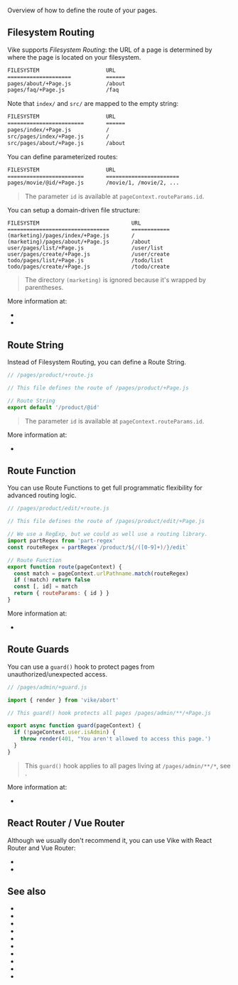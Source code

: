 
Overview of how to define the route of your pages.

## Filesystem Routing

Vike supports *Filesystem Routing*: the URL of a page is determined by where the page is located on your filesystem.

```bash
FILESYSTEM                     URL
====================           ======
pages/about/+Page.js           /about
pages/faq/+Page.js             /faq
```
Note that `index/` and `src/` are mapped to the empty string:
```bash
FILESYSTEM                     URL
========================       ======
pages/index/+Page.js           /
src/pages/index/+Page.js       /
src/pages/about/+Page.js       /about
```

You can define parameterized routes:

```bash
FILESYSTEM                     URL
========================       =======================
pages/movie/@id/+Page.js       /movie/1, /movie/2, ...
```

> The parameter `id` is available at <Link href="/pageContext">`pageContext.routeParams.id`</Link>.

You can setup a domain-driven file structure:

```
FILESYSTEM                             URL
================================       ============
(marketing)/pages/index/+Page.js       /
(marketing)/pages/about/+Page.js       /about
user/pages/list/+Page.js               /user/list
user/pages/create/+Page.js             /user/create
todo/pages/list/+Page.js               /todo/list
todo/pages/create/+Page.js             /todo/create
```

> The directory `(marketing)` is ignored because it's wrapped by parentheses.

More information at:
 - <Link href='/file-structure#domain-driven' />
 - <Link href="/filesystem-routing" />


## Route String

Instead of Filesystem Routing, you can define a Route String.

```js
// /pages/product/+route.js

// This file defines the route of /pages/product/+Page.js

// Route String
export default '/product/@id'
```

> The parameter `id` is available at <Link href="/pageContext">`pageContext.routeParams.id`</Link>.

More information at:
 - <Link href="/route-string" />


## Route Function

You can use Route Functions to get full programmatic flexibility for advanced routing logic.

```js
// /pages/product/edit/+route.js

// This file defines the route of /pages/product/edit/+Page.js

// We use a RegExp, but we could as well use a routing library.
import partRegex from 'part-regex'
const routeRegex = partRegex`/product/${/([0-9]+)/}/edit`

// Route Function
export function route(pageContext) {
  const match = pageContext.urlPathname.match(routeRegex)
  if (!match) return false
  const [, id] = match
  return { routeParams: { id } }
}
```

More information at:
 - <Link href="/route-function" />

## Route Guards

You can use a `guard()` hook to protect pages from unauthorized/unexpected access.

```js
// /pages/admin/+guard.js

import { render } from 'vike/abort'

// This guard() hook protects all pages /pages/admin/**/+Page.js

export async function guard(pageContext) {
  if (!pageContext.user.isAdmin) {
    throw render(401, "You aren't allowed to access this page.')
  }
}
```

> This `guard()` hook applies to all pages living at `/pages/admin/**/*`, see <Link href="/config#inheritance" />.

More information at:
 - <Link href="/guard" />


## React Router / Vue Router

Although we usually don't recommend it, you can use Vike with React Router and Vue Router:
 - <Link href="/react-router" />
 - <Link href="/vue-router" />

## See also

 - <Link href="/file-structure" />
 - <Link href="/filesystem-routing" />
 - <Link href="/route-string" />
 - <Link href="/route-function" />
 - <Link href="/routing-precedence" />
 - <Link href="/base-url" />
 - <Link href="/guard" />
 - <Link href="/vue-router" />
 - <Link href="/react-router" />
 - <Link href="/server-routing-vs-client-routing" />
